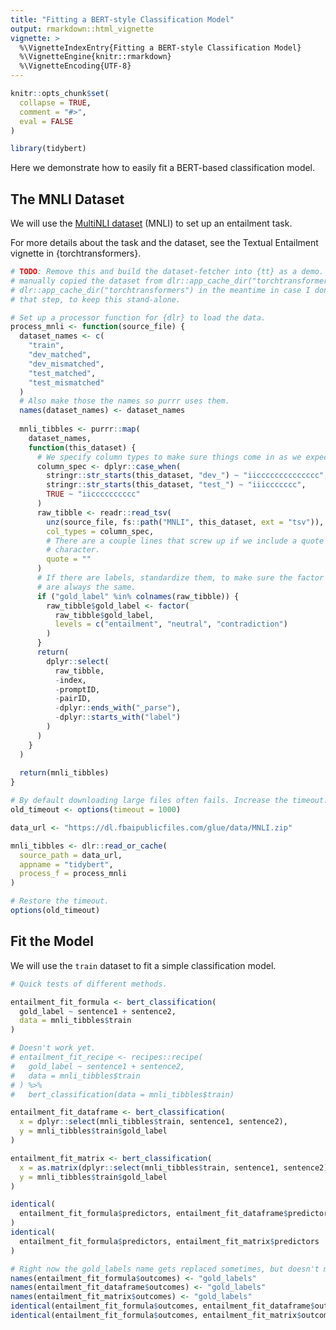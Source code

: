 ```yaml
---
title: "Fitting a BERT-style Classification Model"
output: rmarkdown::html_vignette
vignette: >
  %\VignetteIndexEntry{Fitting a BERT-style Classification Model}
  %\VignetteEngine{knitr::rmarkdown}
  %\VignetteEncoding{UTF-8}
---
```


```r
knitr::opts_chunk$set(
  collapse = TRUE,
  comment = "#>",
  eval = FALSE
)
```

```r
library(tidybert)
```

Here we demonstrate how to easily fit a BERT-based classification model.

## The MNLI Dataset

We will use the [MultiNLI dataset](https://cims.nyu.edu/~sbowman/multinli/) (MNLI) to set up an entailment task.

For more details about the task and the dataset, see the Textual Entailment vignette in {torchtransformers}.

```r
# TODO: Remove this and build the dataset-fetcher into {tt} as a demo. I
# manually copied the dataset from dlr::app_cache_dir("torchtransformers") to
# dlr::app_cache_dir("torchtransformers") in the meantime in case I don't get to
# that step, to keep this stand-alone.

# Set up a processor function for {dlr} to load the data.
process_mnli <- function(source_file) {
  dataset_names <- c(
    "train",
    "dev_matched",
    "dev_mismatched",
    "test_matched",
    "test_mismatched"
  )
  # Also make those the names so purrr uses them.
  names(dataset_names) <- dataset_names
  
  mnli_tibbles <- purrr::map(
    dataset_names,
    function(this_dataset) {
      # We specify column types to make sure things come in as we expect.
      column_spec <- dplyr::case_when(
        stringr::str_starts(this_dataset, "dev_") ~ "iicccccccccccccc",
        stringr::str_starts(this_dataset, "test_") ~ "iiiccccccc",
        TRUE ~ "iicccccccccc"
      )
      raw_tibble <- readr::read_tsv(
        unz(source_file, fs::path("MNLI", this_dataset, ext = "tsv")),
        col_types = column_spec,
        # There are a couple lines that screw up if we include a quote
        # character.
        quote = ""
      )
      # If there are labels, standardize them, to make sure the factor levels
      # are always the same.
      if ("gold_label" %in% colnames(raw_tibble)) {
        raw_tibble$gold_label <- factor(
          raw_tibble$gold_label,
          levels = c("entailment", "neutral", "contradiction")
        )
      }
      return(
        dplyr::select(
          raw_tibble,
          -index,
          -promptID,
          -pairID,
          -dplyr::ends_with("_parse"),
          -dplyr::starts_with("label")
        )
      )
    }
  )
  
  return(mnli_tibbles)
}

# By default downloading large files often fails. Increase the timeout.
old_timeout <- options(timeout = 1000)

data_url <- "https://dl.fbaipublicfiles.com/glue/data/MNLI.zip"

mnli_tibbles <- dlr::read_or_cache(
  source_path = data_url,
  appname = "tidybert",
  process_f = process_mnli
)

# Restore the timeout.
options(old_timeout)
```

## Fit the Model

We will use the `train` dataset to fit a simple classification model.

```r
# Quick tests of different methods.

entailment_fit_formula <- bert_classification(
  gold_label ~ sentence1 + sentence2, 
  data = mnli_tibbles$train
)

# Doesn't work yet.
# entailment_fit_recipe <- recipes::recipe(
#   gold_label ~ sentence1 + sentence2,
#   data = mnli_tibbles$train
# ) %>% 
#   bert_classification(data = mnli_tibbles$train)

entailment_fit_dataframe <- bert_classification(
  x = dplyr::select(mnli_tibbles$train, sentence1, sentence2),
  y = mnli_tibbles$train$gold_label
)

entailment_fit_matrix <- bert_classification(
  x = as.matrix(dplyr::select(mnli_tibbles$train, sentence1, sentence2)),
  y = mnli_tibbles$train$gold_label
)

identical(
  entailment_fit_formula$predictors, entailment_fit_dataframe$predictors
)
identical(
  entailment_fit_formula$predictors, entailment_fit_matrix$predictors
)

# Right now the gold_labels name gets replaced sometimes, but doesn't matter.
names(entailment_fit_formula$outcomes) <- "gold_labels"
names(entailment_fit_dataframe$outcomes) <- "gold_labels"
names(entailment_fit_matrix$outcomes) <- "gold_labels"
identical(entailment_fit_formula$outcomes, entailment_fit_dataframe$outcomes)
identical(entailment_fit_formula$outcomes, entailment_fit_matrix$outcomes)
```
